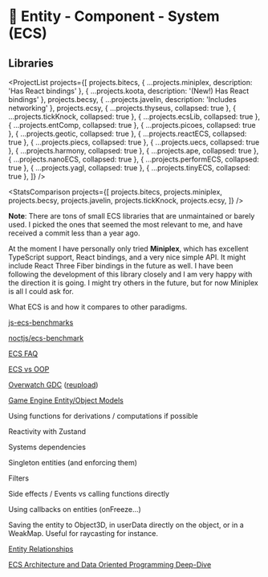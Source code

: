 
# 👾 Entity - Component - System (ECS)

## Libraries

<ProjectList
  projects={[
    projects.bitecs,
    { ...projects.miniplex, description: 'Has React bindings' },
    { ...projects.koota, description: '(New!) Has React bindings' },
    projects.becsy,
    { ...projects.javelin, description: 'Includes networking' },
    projects.ecsy,
    { ...projects.thyseus, collapsed: true },
    { ...projects.tickKnock, collapsed: true },
    { ...projects.ecsLib, collapsed: true },
    { ...projects.entComp, collapsed: true },
    { ...projects.picoes, collapsed: true },
    { ...projects.geotic, collapsed: true },
    { ...projects.reactECS, collapsed: true },
    { ...projects.piecs, collapsed: true },
    { ...projects.uecs, collapsed: true },
    { ...projects.harmony, collapsed: true },
    { ...projects.ape, collapsed: true },
    { ...projects.nanoECS, collapsed: true },
    { ...projects.performECS, collapsed: true },
    { ...projects.yagl, collapsed: true },
    { ...projects.tinyECS, collapsed: true },
  ]}
/>

<StatsComparison
  projects={[
    projects.bitecs,
    projects.miniplex,
    projects.becsy,
    projects.javelin,
    projects.tickKnock,
    projects.ecsy,
  ]}
/>

**Note**: There are tons of small ECS libraries that are unmaintained or barely used. I picked the ones that seemed the most relevant to me, and have received a commit less than a year ago.

At the moment I have personally only tried **Miniplex**, which has excellent TypeScript support, React bindings, and a very nice simple API. It might include React Three Fiber bindings in the future as well. I have been following the development of this library closely and I am very happy with the direction it is going. I might try others in the future, but for now Miniplex is all I could ask for.

<Todo>

What ECS is and how it compares to other paradigms.

[js-ecs-benchmarks](https://github.com/ddmills/js-ecs-benchmarks)

[noctjs/ecs-benchmark](https://github.com/noctjs/ecs-benchmark)

[ECS FAQ](https://github.com/SanderMertens/ecs-faq)

[ECS vs OOP](https://flamendless.github.io/ecs-vs-oop/)

[Overwatch GDC](https://youtu.be/W3aieHjyNvw) ([reupload](https://www.youtube.com/watch?v=zrIY0eIyqmI))

[Game Engine Entity/Object Models](https://www.youtube.com/watch?v=jjEsB611kxs)

Using functions for derivations / computations if possible

Reactivity with Zustand

Systems dependencies

Singleton entities (and enforcing them)

Filters

Side effects / Events vs calling functions directly

Using callbacks on entities (onFreeze…)

Saving the entity to Object3D, in userData directly on the object, or in a WeakMap.
Useful for raycasting for instance.

[Entity Relationships](https://ajmmertens.medium.com/building-games-in-ecs-with-entity-relationships-657275ba2c6c)

[ECS Architecture and Data Oriented Programming Deep-Dive](https://prdeving.wordpress.com/2023/12/14/deep-diving-into-entity-component-system-ecs-architecture-and-data-oriented-programming/)

</Todo>
